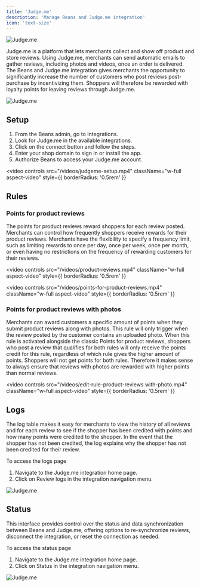 ```yaml
---
title: 'Judge.me'
description: 'Manage Beans and Judge.me integration'
icon: 'text-size'
---
```


<Frame>
  <img src="/images/judgeme-introduction.jpg" alt="Judge.me" style={{ borderRadius: '0.5rem' }} />
</Frame>

Judge.me is a platform that lets merchants collect and show off product and store reviews. Using Judge.me, merchants can send automatic emails to gather reviews, including photos and videos, once an order is delivered. The Beans and Judge.me integration gives merchants the opportunity to significantly increase the number of customers who post reviews post-purchase by incentivizing them. Shoppers will therefore be rewarded with loyalty points for leaving reviews through Judge.me.

<Frame>
  <img src="/images/integration-page.jpg" alt="Judge.me" style={{ borderRadius: '0.5rem' }} />
</Frame>

## Setup

1. From the Beans admin, go to Integrations.
2. Look for Judge.me in the available integrations.
3. Click on the connect button and follow the steps.
4. Enter your shop domain to sign in or install the app.
5. Authorize Beans to access your Judge.me account.

<video
  controls
  src="/videos/judgeme-setup.mp4"
  className="w-full aspect-video"
  style={{ borderRadius: '0.5rem' }}
></video>

## Rules

### Points for product reviews

The points for product reviews reward shoppers for each review posted. Merchants can control how frequently shoppers receive rewards for their product reviews. Merchants have the flexibility to specify a frequency limit, such as limiting rewards to once per day, once per week, once per month, or even having no restrictions on the frequency of rewarding customers for their reviews.

<video
  controls
  src="/videos/product-reviews.mp4"
  className="w-full aspect-video"
  style={{ borderRadius: '0.5rem' }}
></video>

<video
  controls
  src="/videos/points-for-product-reviews.mp4"
  className="w-full aspect-video"
  style={{ borderRadius: '0.5rem' }}
></video>

### Points for product reviews with photos

Merchants can award customers a specific amount of points when they submit product reviews along with photos. This rule will only trigger when the review posted by the customer contains an uploaded photo. When this rule is activated alongside the classic Points for product reviews, shoppers who post a review that qualifies for both rules will only receive the points credit for this rule, regardless of which rule gives the higher amount of points. Shoppers will not get points for both rules. Therefore it makes sense to always ensure that reviews with photos are rewarded with higher points than normal reviews.

<video
  controls
  src="/videos/edit-rule-product-reviews with-photo.mp4"
  className="w-full aspect-video"
  style={{ borderRadius: '0.5rem' }}
></video>

## Logs

The log table makes it easy for merchants to view the history of all reviews and for each review to see if the shopper has been credited with points and how many points were credited to the shopper. In the event that the shopper has not been credited, the log explains why the shopper has not been credited for their review.

To access the logs page

1. Navigate to the Judge.me integration home page.
2. Click on Review logs in the integration navigation menu.

<Frame>
  <img src="/images/judgeme-reviews-page.jpg" alt="Judge.me" style={{ borderRadius: '0.5rem' }} />
</Frame>

## Status

This interface provides control over the status and data synchronization between Beans and Judge.me, offering options to re-synchronize reviews, disconnect the integration, or reset the connection as needed.

To access the status page

1. Navigate to the Judge.me integration home page.
2. Click on Status in the integration navigation menu.

<Frame>
  <img src="/images/judgeme-status-page.jpg" alt="Judge.me" style={{ borderRadius: '0.5rem' }} />
</Frame>
